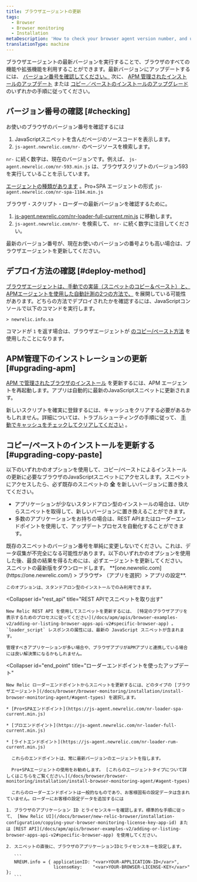 ```yaml
---
title: ブラウザエージェントの更新
tags:
  - Browser
  - Browser monitoring
  - Installation
metaDescription: 'How to check your browser agent version number, and update to the latest version of the browser agent.'
translationType: machine
---
```


ブラウザエージェントの最新バージョンを実行することで、ブラウザのすべての機能や拡張機能を利用することができます。最新バージョンにアップデートするには、 [バージョン番号を確認してください。](#checking) 次に、 [APM 管理されたインストールのアップデート](#upgrading-apm) または [コピー／ペーストのインストールのアップグレード](#upgrading-copy-paste) のいずれかの手順に従ってください。

## バージョン番号の確認 [#checking]

お使いのブラウザのバージョン番号を確認するには

1. JavaScriptスニペットを含んだページのソースコードを表示します。
2. `js-agent.newrelic.com/nr-` のページソースを検索します。

`nr-` に続く数字は、現在のバージョンです。例えば、 `js-agent.newrelic.com/nr-593.min.js` は、ブラウザスクリプトのバージョン593を実行していることを示しています。

[エージェントの種類があります](/docs/browser/browser-monitoring/installation/install-browser-monitoring-agent#agent-types) 。Pro+SPA エージェントの形式 `js-agent.newrelic.com/nr-spa-1184.min.js`

ブラウザ・スクリプト・ローダーの最新バージョンを確認するために。

1. [js-agent.newrelic.com/nr-loader-full-current.min.js](https://js-agent.newrelic.com/nr-loader-full-current.min.js) に移動します。
2. `js-agent.newrelic.com/nr-` を検索して、 `nr-` に続く数字に注目してください。

最新のバージョン番号が、現在お使いのバージョンの番号よりも高い場合は、ブラウザエージェントを更新してください。

## デプロイ方法の確認 [#deploy-method]

[ブラウザエージェントは、手動での実装（スニペットのコピー＆ペースト）と、APMエージェントを使用した自動計測の2つの方法で、](/docs/browser/browser-monitoring/installation/install-browser-monitoring-agent/#options) を展開している可能性があります。どちらの方法でデプロイされたかを確認するには、JavaScriptコンソールで以下のコマンドを実行します。

```
> newrelic.info.sa
```

コマンドが `1` を返す場合は、ブラウザエージェントが [のコピー/ペースト方法](#upgrading-copy-paste) を使用したことになります。

## APM管理下のインストレーションの更新 [#upgrading-apm]

[APM で管理されたブラウザのインストール](/docs/browser/browser-monitoring/installation/install-browser-monitoring-agent/#options) を更新するには、APM エージェントを再起動します。アプリは自動的に最新のJavaScriptスニペットに更新されます。

新しいスクリプトを確実に登録するには、キャッシュをクリアする必要があるかもしれません。詳細については、トラブルシューティングの手順に従って、 [手動でキャッシュをチェックしてクリアしてください](/docs/browser/new-relic-browser/troubleshooting/troubleshooting-browser-monitoring-installation#manual_check_cache) 。

## コピー/ペーストのインストールを更新する [#upgrading-copy-paste]

以下のいずれかのオプションを使用して、コピー/ペーストによるインストールの更新に必要なブラウザのJavaScriptスニペットにアクセスします。スニペットにアクセスしたら、必ず既存のスニペットの **全** を新しいバージョンに置き換えてください。

* アプリケーションが少ないスタンドアロン型のインストールの場合は、UIからスニペットを取得して、新しいバージョンに置き換えることができます。
* 多数のアプリケーションをお持ちの場合は、REST APIまたはローダーエンドポイントを使用して、アップデートプロセスを自動化することができます。

<Callout variant="caution">
  既存のスニペットのバージョン番号を単純に変更しないでください。これは、データ収集が不完全になる可能性があります。以下のいずれかのオプションを使用した後、最良の結果を得るためには、必ずエージェントを更新してください。
</Callout>

<CollapserGroup>
  <Collapser
    id="snippet"
    title="UIからスニペットを取得する"
  >
    スニペットの最新版をダウンロードします。 **[one.newrelic.com](https://one.newrelic.com/) > ブラウザ> （アプリを選択）> アプリの設定**.

    このオプションは、スタンドアロン型のインストールでのみ利用できます。
  </Collapser>

  <Collapser
    id="rest_api"
    title="REST APIでスニペットを取り出す"
  >
    New Relic REST API を使用してスニペットを更新するには、 [特定のブラウザアプリを表示するためのプロセスに従ってください](/docs/apm/apis/browser-examples-v2/adding-or-listing-browser-apps-api-v2#specific-browser-app) 。 `loader_script` レスポンスの属性には、最新の JavaScript スニペットが含まれます。

    管理すべきアプリケーションが多い場合や、ブラウザアプリがAPMアプリと連携している場合には良い解決策になるかもしれません。
  </Collapser>

  <Collapser
    id="end_point"
    title="ローダーエンドポイントを使ったアップデート"
  >
    New Relic ローダーエンドポイントからスニペットを更新するには、どのタイプの [ブラウザエージェント](/docs/browser/browser-monitoring/installation/install-browser-monitoring-agent/#agent-types) を選択します。

    * [Pro+SPAエンドポイント](https://js-agent.newrelic.com/nr-loader-spa-current.min.js)

    * [プロエンドポイント](https://js-agent.newrelic.com/nr-loader-full-current.min.js)

    * [ライトエンドポイント](https://js-agent.newrelic.com/nr-loader-rum-current.min.js)

      これらのエンドポイントは、常に最新バージョンのエージェントを指します。

      Pro+SPAエージェントの使用をお勧めします。 [これらのエージェントタイプについて詳しくはこちらをご覧ください。](/docs/browser/browser-monitoring/installation/install-browser-monitoring-agent/#agent-types)

      これらのローダーエンドポイントは一般的なものであり、お客様固有の設定データは含まれていません。ローダーにお客様の設定データを追加するには

    1. ブラウザのアプリケーション ID とライセンスキーを確認します。標準的な手順に従って、 [New Relic UI](/docs/browser/new-relic-browser/installation-configuration/copying-your-browser-monitoring-license-key-app-id) または [REST API](/docs/apm/apis/browser-examples-v2/adding-or-listing-browser-apps-api-v2#specific-browser-app) を使用してください。

    2. スニペットの直後に、ブラウザのアプリケーションIDとライセンスキーを設定します。

       ```
       NREUM.info = { applicationID: "<var>YOUR-APPLICATION-ID</var>",
                      licenseKey:    "<var>YOUR-BROWSER-LICENSE-KEY</var>" };
       ```
  </Collapser>
</CollapserGroup>